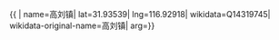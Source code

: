 {{ {{{1|PRC admin/showdata}}}|
name=高刘镇|
lat=31.93539|
lng=116.92918|
wikidata=Q14319745|
wikidata-original-name=高刘镇|
arg={{{arg|}}}}}